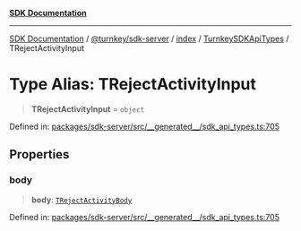 [**SDK Documentation**](../../../../../../README.mdx)

***

[SDK Documentation](../../../../../../packages.mdx) / [@turnkey/sdk-server](../../../../README.mdx) / [index](../../../README.mdx) / [TurnkeySDKApiTypes](../README.mdx) / TRejectActivityInput

# Type Alias: TRejectActivityInput

> **TRejectActivityInput** = `object`

Defined in: [packages/sdk-server/src/\_\_generated\_\_/sdk\_api\_types.ts:705](https://github.com/tkhq/sdk/blob/3a88af7d1d927c6022706911d6af0f92f1440e00/packages/sdk-server/src/__generated__/sdk_api_types.ts#L705)

## Properties

### body

> **body**: [`TRejectActivityBody`](TRejectActivityBody.mdx)

Defined in: [packages/sdk-server/src/\_\_generated\_\_/sdk\_api\_types.ts:705](https://github.com/tkhq/sdk/blob/3a88af7d1d927c6022706911d6af0f92f1440e00/packages/sdk-server/src/__generated__/sdk_api_types.ts#L705)
